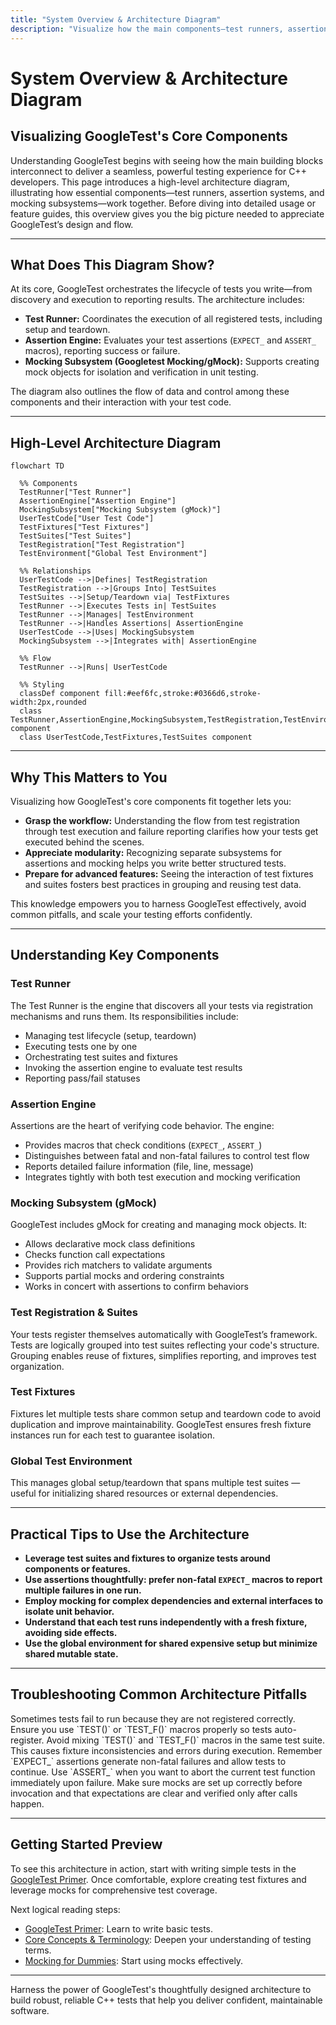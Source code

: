 ```yaml
---
title: "System Overview & Architecture Diagram"
description: "Visualize how the main components—test runners, assertion engines, and mocking subsystems—fit together through a high-level diagram. See the big picture before delving into individual features or usage patterns."
---
```


# System Overview & Architecture Diagram

## Visualizing GoogleTest's Core Components

Understanding GoogleTest begins with seeing how the main building blocks interconnect to deliver a seamless, powerful testing experience for C++ developers. This page introduces a high-level architecture diagram, illustrating how essential components—test runners, assertion systems, and mocking subsystems—work together. Before diving into detailed usage or feature guides, this overview gives you the big picture needed to appreciate GoogleTest’s design and flow.

---

## What Does This Diagram Show?

At its core, GoogleTest orchestrates the lifecycle of tests you write—from discovery and execution to reporting results. The architecture includes:

- **Test Runner:** Coordinates the execution of all registered tests, including setup and teardown.
- **Assertion Engine:** Evaluates your test assertions (`EXPECT_` and `ASSERT_` macros), reporting success or failure.
- **Mocking Subsystem (Googletest Mocking/gMock):** Supports creating mock objects for isolation and verification in unit testing.

The diagram also outlines the flow of data and control among these components and their interaction with your test code.

---

## High-Level Architecture Diagram

```mermaid
flowchart TD

  %% Components
  TestRunner["Test Runner"]
  AssertionEngine["Assertion Engine"]
  MockingSubsystem["Mocking Subsystem (gMock)"]
  UserTestCode["User Test Code"]
  TestFixtures["Test Fixtures"]
  TestSuites["Test Suites"]
  TestRegistration["Test Registration"]
  TestEnvironment["Global Test Environment"]

  %% Relationships
  UserTestCode -->|Defines| TestRegistration
  TestRegistration -->|Groups Into| TestSuites
  TestSuites -->|Setup/Teardown via| TestFixtures
  TestRunner -->|Executes Tests in| TestSuites
  TestRunner -->|Manages| TestEnvironment
  TestRunner -->|Handles Assertions| AssertionEngine
  UserTestCode -->|Uses| MockingSubsystem
  MockingSubsystem -->|Integrates with| AssertionEngine

  %% Flow
  TestRunner -->|Runs| UserTestCode

  %% Styling
  classDef component fill:#eef6fc,stroke:#0366d6,stroke-width:2px,rounded
  class TestRunner,AssertionEngine,MockingSubsystem,TestRegistration,TestEnvironment component
  class UserTestCode,TestFixtures,TestSuites component
```

---

## Why This Matters to You

Visualizing how GoogleTest's core components fit together lets you:

- **Grasp the workflow:** Understanding the flow from test registration through test execution and failure reporting clarifies how your tests get executed behind the scenes.
- **Appreciate modularity:** Recognizing separate subsystems for assertions and mocking helps you write better structured tests.
- **Prepare for advanced features:** Seeing the interaction of test fixtures and suites fosters best practices in grouping and reusing test data.

This knowledge empowers you to harness GoogleTest effectively, avoid common pitfalls, and scale your testing efforts confidently.

---

## Understanding Key Components

### Test Runner

The Test Runner is the engine that discovers all your tests via registration mechanisms and runs them. Its responsibilities include:

- Managing test lifecycle (setup, teardown)
- Executing tests one by one
- Orchestrating test suites and fixtures
- Invoking the assertion engine to evaluate test results
- Reporting pass/fail statuses

### Assertion Engine

Assertions are the heart of verifying code behavior. The engine:

- Provides macros that check conditions (`EXPECT_`, `ASSERT_`)
- Distinguishes between fatal and non-fatal failures to control test flow
- Reports detailed failure information (file, line, message)
- Integrates tightly with both test execution and mocking verification

### Mocking Subsystem (gMock)

GoogleTest includes gMock for creating and managing mock objects. It:

- Allows declarative mock class definitions
- Checks function call expectations
- Provides rich matchers to validate arguments
- Supports partial mocks and ordering constraints
- Works in concert with assertions to confirm behaviors

### Test Registration & Suites

Your tests register themselves automatically with GoogleTest’s framework. Tests are logically grouped into test suites reflecting your code's structure. Grouping enables reuse of fixtures, simplifies reporting, and improves test organization.

### Test Fixtures

Fixtures let multiple tests share common setup and teardown code to avoid duplication and improve maintainability. GoogleTest ensures fresh fixture instances run for each test to guarantee isolation.

### Global Test Environment

This manages global setup/teardown that spans multiple test suites — useful for initializing shared resources or external dependencies.

---

## Practical Tips to Use the Architecture

- **Leverage test suites and fixtures to organize tests around components or features.**
- **Use assertions thoughtfully: prefer non-fatal `EXPECT_` macros to report multiple failures in one run.**
- **Employ mocking for complex dependencies and external interfaces to isolate unit behavior.**
- **Understand that each test runs independently with a fresh fixture, avoiding side effects.**
- **Use the global environment for shared expensive setup but minimize shared mutable state.**

---

## Troubleshooting Common Architecture Pitfalls

<Accordion title="Test Not Running or Being Discovered">
Sometimes tests fail to run because they are not registered correctly. Ensure you use `TEST()` or `TEST_F()` macros properly so tests auto-register.
</Accordion>

<Accordion title="Mixing Fixtures and Test Macros" >
Avoid mixing `TEST()` and `TEST_F()` macros in the same test suite. This causes fixture inconsistencies and errors during execution.
</Accordion>

<Accordion title="Assertion Failures but Tests Continue Unexpectedly">
Remember `EXPECT_` assertions generate non-fatal failures and allow tests to continue. Use `ASSERT_` when you want to abort the current test function immediately upon failure.
</Accordion>

<Accordion title="Mock Expectations Failing in Unpredictable Ways">
Make sure mocks are set up correctly before invocation and that expectations are clear and verified only after calls happen.
</Accordion>

---

## Getting Started Preview

To see this architecture in action, start with writing simple tests in the [GoogleTest Primer](primer.md). Once comfortable, explore creating test fixtures and leverage mocks for comprehensive test coverage.

Next logical reading steps:

- [GoogleTest Primer](primer.md): Learn to write basic tests.
- [Core Concepts & Terminology](core-concepts-and-terminology.html): Deepen your understanding of testing terms.
- [Mocking for Dummies](gmock_for_dummies.html): Start using mocks effectively.

---

Harness the power of GoogleTest's thoughtfully designed architecture to build robust, reliable C++ tests that help you deliver confident, maintainable software.